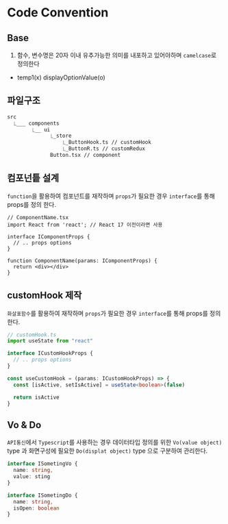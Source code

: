 # Code Convention

## Base

1. 함수, 변수명은 20자 이내 유추가능한 의미를 내포하고 있어야하며 `camelcase`로 정의한다
  - temp1(x) displayOptionValue(o)

## 파일구조
  ```sh
  src
    ⎿___ components
          ⎿__ ui
                ⎿_store
                    ⎿_ButtonHook.ts // customHook 
                    ⎿_ButtonR.ts // customRedux
                Button.tsx // component 
  ```

## 컴포넌틑 설계

`function`을 활용하여 컴포넌트를 재작하며 `props`가 필요한 경우 `interface`를 통해 props를 정의 한다.

```tsx
// ComponentName.tsx  
import React from 'react'; // React 17 이전이라면 사용

interface IComponentProps {
  // .. props options
}

function ComponentName(params: IComponentProps) {
  return <div></div>
}
```

## customHook 제작

`화살표함수`를 활용하여 재작하며 `props`가 필요한 경우 `interface`를 통해 props를 정의 한다.

```ts
// customHook.ts  
import useState from "react"

interface ICustomHookProps {
  // .. props options
}

const useCustomHook = (params: ICustomHookProps) => {
  const [isActive, setIsActive] = useState<boolean>(false)

  return isActive
}
```

## Vo & Do

`API통신`에서 `Typescript`를 사용하는 경우 데이터타입 정의를 위한 `Vo(value object)` type 과 화면구성에 필요한 `Do(displat object)` type 으로 구분하여 관리한다.

```ts
interface ISometingVo {
  name: string,
  value: sting
}

interface ISometingDo {
  name: string,
  isOpen: boolean
}
```